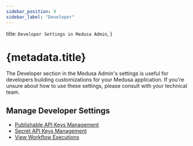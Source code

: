 ```yaml
---
sidebar_position: 9
sidebar_label: "Developer"
---
```


  title: `Developer Settings in Medusa Admin`,
}

# {metadata.title}

The Developer section in the Medusa Admin's settings is useful for developers building customizations for your Medusa application. If you're unsure about how to use these settings, please consult with your technical team.

## Manage Developer Settings

- [Publishable API Keys Management](./publishable-api-keys/page.mdx)
- [Secret API Keys Management](./secret-api-keys/page.mdx)
- [View Workflow Executions](./workflows/page.mdx)
